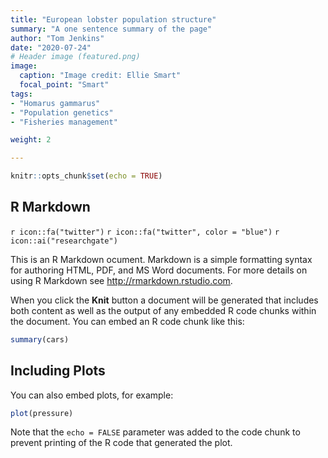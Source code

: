 ```yaml
---
title: "European lobster population structure"
summary: "A one sentence summary of the page"
author: "Tom Jenkins"
date: "2020-07-24"
# Header image (featured.png)
image:
  caption: "Image credit: Ellie Smart"
  focal_point: "Smart"
tags:
- "Homarus gammarus"
- "Population genetics"
- "Fisheries management"

weight: 2

---
```


```r
knitr::opts_chunk$set(echo = TRUE)
```

## R Markdown

`r icon::fa("twitter")`
`r icon::fa("twitter", color = "blue")`
`r icon::ai("researchgate")`

This is an R Markdown ocument. Markdown is a simple formatting syntax for authoring HTML, PDF, and MS Word documents. For more details on using R Markdown see <http://rmarkdown.rstudio.com>.

When you click the **Knit** button a document will be generated that includes both content as well as the output of any embedded R code chunks within the document. You can embed an R code chunk like this:

```r
summary(cars)
```

## Including Plots

You can also embed plots, for example:

```r
plot(pressure)
```

Note that the `echo = FALSE` parameter was added to the code chunk to prevent printing of the R code that generated the plot.
